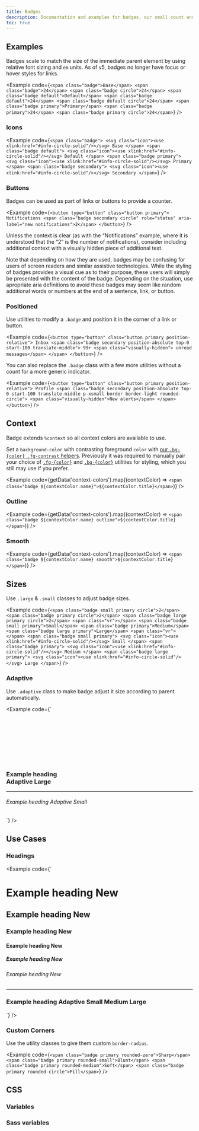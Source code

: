 ```yaml
---
title: Badges
description: Documentation and examples for badges, our small count and labeling component.
toc: true
---
```



## Examples

Badges scale to match the size of the immediate parent element by using relative font sizing and `em` units. As of v5, badges no longer have focus or hover styles for links.

<Example code={`<span class="badge">Base</span>
<span class="badge">24</span>
<span class="badge circle">24</span>
<span class="badge default">Default</span>
<span class="badge default">24</span>
<span class="badge default circle">24</span>
<span class="badge primary">Primary</span>
<span class="badge primary">24</span>
<span class="badge primary circle">24</span>`} />


### Icons
<Example code={`<span class="badge">
  <svg class="icon"><use xlink:href="#info-circle-solid"/></svg> Base
</span>
<span class="badge default">
  <svg class="icon"><use xlink:href="#info-circle-solid"/></svg> Default
</span>
<span class="badge primary">
  <svg class="icon"><use xlink:href="#info-circle-solid"/></svg> Primary
</span>
<span class="badge secondary">
  <svg class="icon"><use xlink:href="#info-circle-solid"/></svg> Secondary
</span>`} />

### Buttons

Badges can be used as part of links or buttons to provide a counter.

<Example code={`<button type="button" class="button primary">
  Notifications
  <span class="badge secondary circle"
    role="status" aria-label="new notifications">2</span>
</button>`} />

Unless the context is clear (as with the “Notifications” example, where it is understood that the “2” is the number of notifications), consider including additional context with a visually hidden piece of additional text.

<Callout type="info">
  Note that depending on how they are used, badges may be confusing for users of screen readers and similar assistive technologies. While the styling of badges provides a visual cue as to their purpose, these users will simply be presented with the content of the badge. Depending on the situation, use apropriate aria definitions to avoid these badges may seem like random additional words or numbers at the end of a sentence, link, or button.
</Callout>


### Positioned

Use utilities to modify a `.badge` and position it in the corner of a link or button.

<Example code={`<button type="button" class="button primary position-relative">
  Inbox
  <span class="badge secondary position-absolute top-0 start-100 translate-middle">
    99+ <span class="visually-hidden">
    unread messages</span>
  </span>
</button>`} />

You can also replace the `.badge` class with a few more utilities without a count for a more generic indicator.

<Example code={`<button type="button" class="button primary position-relative">
  Profile
  <span class="badge secondary position-absolute top-0 start-100 translate-middle p-xsmall border border-light rounded-circle">
    <span class="visually-hidden">New alerts</span>
  </span>
</button>`} />

## Context

Badge extends `%context` so all context colors are available to use.

Set a `background-color` with contrasting foreground `color` with [our `.bg-{color} .fg-contrast` helpers]([[docsref:utilities/contrast]]). Previously it was required to manually pair your choice of [`.fg-{color}`]([[docsref:/utilities/colors]]) and [`.bg-{color}`]([[docsref:/utilities/background]]) utilities for styling, which you still may use if you prefer.

<Example code={getData('context-colors').map((contextColor) => `<span class="badge ${contextColor.name}">${contextColor.title}</span>`)} />

<Callout name="warning-color-assistive-technologies" />

### Outline

<Example code={getData('context-colors').map((contextColor) => `<span class="badge ${contextColor.name} outline">${contextColor.title}</span>`)} />

### Smooth

<Example code={getData('context-colors').map((contextColor) => `<span class="badge ${contextColor.name} smooth">${contextColor.title}</span>`)} />

## Sizes

Use `.large` & `.small` classes to adjust badge sizes.

<Example code={`<span class="badge small primary circle">2</span>
<span class="badge primary circle">2</span>
<span class="badge large primary circle">2</span>
<span class="vr"></span>
<span class="badge small primary">Small</span>
<span class="badge primary">Medium</span>
<span class="badge large primary">Large</span>
<span class="vr"></span>
<span class="badge small primary">
  <svg class="icon"><use xlink:href="#info-circle-solid"/></svg>
  Small
</span>
<span class="badge primary">
  <svg class="icon"><use xlink:href="#info-circle-solid"/></svg>
  Medium
</span>
<span class="badge large primary">
  <svg class="icon"><use xlink:href="#info-circle-solid"/></svg>
  Large
</span>`} />

### Adaptive

Use `.adaptive` class to make badge adjust it size according to parent automatically.

<Example code={`<h3>
  Example heading
  <span class="badge primary badge-adaptive"><svg class="icon"><use xlink:href="#info-circle-solid"/></svg>Adaptive</span>
  <span class="badge primary large">Large</span>
</h3>
<hr>
<h6>
  Example heading
  <span class="badge primary badge-adaptive">Adaptive</span>
  <span class="badge primary small">Small</span>
</h6>`} />

## Use Cases

### Headings

<Example code={`<div class="badge-adaptive">
<h1>Example heading <span class="badge primary">New</span></h1>
<h2>Example heading <span class="badge primary">New</span></h2>
<h3>Example heading <span class="badge primary">New</span></h3>
<h4>Example heading <span class="badge primary">New</span></h4>
<h5>Example heading <span class="badge primary">New</span></h5>
<h6>Example heading <span class="badge primary">New</span></h6>
</div>
<hr>
<h3>Example heading
<span class="badge primary badge-adaptive">Adaptive</span>
<span class="badge primary small">Small</span>
<span class="badge primary">Medium</span>
<span class="badge primary large">Large</span></h3>`} />

### Custom Corners

Use the utility classes to give them custom `border-radius`.

<Example code={`<span class="badge primary rounded-zero">Sharp</span>
<span class="badge primary rounded-small">Blunt</span>
<span class="badge primary rounded-medium">Soft</span>
<span class="badge primary rounded-circle">Pill</span>`} />


## CSS

<DocsCSS />

### Variables

<DocsCSSVars />

### Sass variables

<DocsSASSVars />

<ScssDocs name="badge-variables" file="scss/_variables.scss" />
